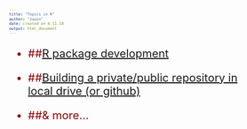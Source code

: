 ```yaml
---
title: "Topics in R"
author: "Jason"
date: created on 6.11.18
output: html_document
---
```


<style type="text/css">
.main-container {
  max-width: 1200px;
  margin-left: 100px;
  margin-right: 0;
}
body{ /* Normal  */
      font-size: 12px;
      margin: 0px;
  }
td {  /* Table  */
  font-size: 8px;
  
}
h1.title {
  font-size: 30px;
  color: DarkRed;
}
h1 { /* Header 1 */
  font-size: 25px;
  color: Black;
}
h2 { /* Header 2 */
    font-size: 25px;
  color: Black;
}
h3 { /* Header 3 */
  background: #cce5ff;
  font-size: 18px;
  font-family: "Times New Roman", Times, serif;
  color: DarkBlue;
}
code.r{ /* Code block */
    font-size: 12px;
}
pre { /* Code block - determines code spacing between lines */
    font-size: 8px;
}

ol { /* ordered list style */
    font-size: 20px;font-weight:bold;}

ul {/* dot list style */
font-size: 20px; color:DarkRed;}


</style>


-  ##[R package development](Package_Developement.html)

-  ##[Building a private/public repository in local drive (or github) ](Private_Repository.html)

-  ##& more...

